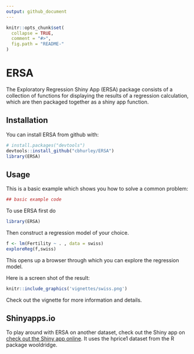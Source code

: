 ```yaml
---
output: github_document
---
```


<!-- README.md is generated from README.Rmd. Please edit that file -->

```r
knitr::opts_chunk$set(
  collapse = TRUE,
  comment = "#>",
  fig.path = "README-"
)
```

# ERSA

The Exploratory Regression Shiny App (ERSA) package consists of a collection of functions for displaying the
results of a regression calculation, which are then packaged together as a shiny app function.


## Installation

You can install ERSA from github with:

```r
# install.packages("devtools")
devtools::install_github("cbhurley/ERSA")
library(ERSA)
```

## Usage

This is a basic example which shows you how to solve a common problem:

```r
## basic example code
```

To use ERSA first do
```r
library(ERSA)
```
Then construct a regression model of your choice.
```r
f <- lm(Fertility ~ . , data = swiss)
exploreReg(f,swiss)
```
This opens up a browser through which you can explore the regression model.

Here is a screen shot of the result:

```r
knitr::include_graphics('vignettes/swiss.png')
```

Check out the vignette for more information and details.

## Shinyapps.io
To play around with ERSA on another dataset, check out the Shiny app on
[check out the Shiny app online](https://mustat.shinyapps.io/ERSAv1/).
 It uses the hprice1 dataset from the R package wooldridge.

